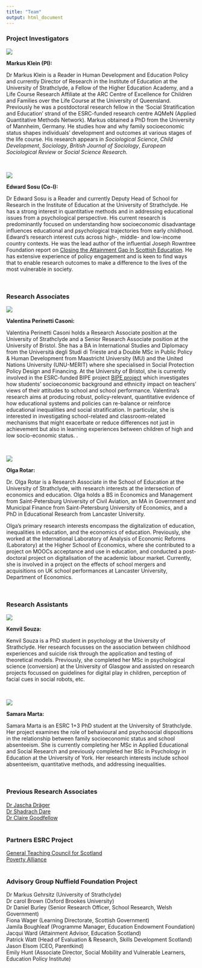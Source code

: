 ```yaml
---
title: "Team"
output: html_document
---
```


<style type="text/css">
.title {
  display: none;
}

#getting-started img {
  margin-right: 10px;
}

<div class="row" style="padding-top: 30px;">
<div class="col-sm-8">

</style>


### Project Investigators  

<div class="row">
<div class="col-sm-3">


![](images/mk.jpg)
</div>

<div class="col-sm-9"> 
<p>**Markus Klein (PI): ** 

Dr Markus Klein is a Reader in Human Development and Education Policy and currently Director of Research in the Institute of Education at the University of Strathclyde, a Fellow of the Higher Education Academy, and a Life Course Research Affiliate at the ARC Centre of Excellence for Children and Families over the Life Course at the University of Queensland. Previously he was a postdoctoral research fellow in the ‘Social Stratification and Education’ strand of the ESRC-funded research centre AQMeN (Applied Quantitative Methods Network). Markus obtained a PhD from the University of Mannheim, Germany. He studies how and why family socioeconomic status shapes individuals’ development and outcomes at various stages of the life course. His research appears in <i>Sociological Science</i>, <i>Child Development</i>, <i>Sociology</i>, <i>British Journal of Sociology</i>, <i>European Sociological Review</i> or <i>Social Science Research.</i>  </p>
</div>
</div><br>


<div class="row">
<div class="col-sm-3">


![](images/es.jpg)
</div>

<div class="col-sm-9"> 
<p>**Edward Sosu (Co-I):**

Dr Edward Sosu is a Reader and currently Deputy Head of School for Research in the Institute of Education at the University of Strathclyde. He has a strong interest in quantitative methods and in addressing educational issues from a psychological perspective. His current research is predominantly focused on understanding how socioeconomic disadvantage influences educational and psychological trajectories from early childhood.  
Edward’s research interest cuts across high-, middle- and low-income country contexts. He was the lead author of the influential Joseph Rowntree Foundation report on [Closing the Attainment Gap In Scottish Education](http://www.jrf.org.uk/sites/files/jrf/education-attainment-scotland-full.pdf). He has extensive experience of policy engagement and is keen to find ways that to enable research outcomes to make a difference to the lives of the most vulnerable in society. </p>
</div>
</div><br>

### Research Associates

<div class="row">
<div class="col-sm-3">

![](images/vpcprofile.png)

</div>

<div class="col-sm-9"> 
<p>**Valentina Perinetti Casoni: **

Valentina Perinetti Casoni holds a Research Associate position at the University of Strathclyde and a Senior Research Associate position at the University of Bristol. She has a BA in International Studies and Diplomacy from the Università degli Studi di Trieste and a Double MSc in Public Policy & Human Development from Maastricht University (MU) and the United Nations University (UNU-MERIT) where she specialised in Social Protection Policy Design and Financing.
At the University of Bristol, she is currently involved in the ESRC-funded BIPE project [BIPE project](https://bipeproject.blogs.bristol.ac.uk/) which investigates how students’ socioeconomic background and ethnicity impact on teachers’ views of their attitudes to school and school performance. Valentina’s research aims at producing robust, policy-relevant, quantitative evidence of how educational systems and policies can re-balance or reinforce educational inequalities and social stratification. In particular, she is interested in investigating school-related and classroom-related mechanisms that might exacerbate or reduce differences not just in achievement but also in learning experiences between children of high and low socio-economic status.
.</i> </p>
</div>
</div><br>

<div class="row">
<div class="col-sm-3">

![](images/olga.jpg)

</div>

<div class="col-sm-9"> 
<p>**Olga Rotar: **

Dr. Olga Rotar is a Research Associate in the School of Education at the University of Strathclyde, with research interests at the intersection of economics and education. Olga holds a BS in Economics and Management from Saint-Petersburg University of Civil Aviation, an MA in Government and Municipal Finance from Saint-Petersburg University of Economics, and a PhD in Educational Research from Lancaster University.

Olga’s primary research interests encompass the digitalization of education, inequalities in education, and the economics of education. Previously, she worked at the International Laboratory of Analysis of Economic Reforms (Laboratory) at the Higher School of Economics, where she contributed to a project on MOOCs acceptance and use in education, and conducted a post-doctoral project on digitalisation of the academic labour market. Currently, she is involved in a project on the effects of school mergers and acquisitions on UK school performances at Lancaster University, Department of Economics. </i> </p>
</div>
</div><br>

### Research Assistants

<div class="row">
<div class="col-sm-3">


![](images/ks.jpg)

</div>

<div class="col-sm-9"> 
<p>**Kenvil Souza: **

Kenvil Souza is a PhD student in psychology at the University of Strathclyde. Her research focusses on the association between childhood experiences and suicide risk through the application and testing of theoretical models. Previously, she completed her MSc in psychological science (conversion) at the University of Glasgow and assisted on research projects focussed on guidelines for digital play in children, perception of facial cues in social robots, etc.</p>
</div>
</div><br>


<div class="row">
<div class="col-sm-3">


![](images/sm.JPG)

</div>

<div class="col-sm-9"> 
<p>**Samara Marta: **

Samara Marta is an ESRC 1+3 PhD student at the University of Strathclyde. Her project examines the role of behavioural and psychosocial dispositions in the relationship between family socioeconomic status and school absenteeism. She is currently completing her MSc in Applied Educational and Social Research and previously completed her BSc in Psychology in Education at the University of York. Her research interests include school absenteeism, quantitative methods, and addressing inequalities.</p>
</div>
</div><br>




### Previous Research Associates
[Dr Jascha Dräger](https://www.diw.de/de/diw_01.c.881111.de/personen/draeger__jascha.html) <br>
[Dr Shadrach Dare](https://www.gcu.ac.uk/staff/shadrachdare)  
[Dr Claire Goodfellow](https://www.researchgate.net/profile/Claire-Goodfellow)  <br>  <br>

### Partners ESRC Project  
[General Teaching Council for Scotland](https://www.gtcs.org.uk/)  
[Poverty Alliance](https://www.povertyalliance.org/) <br>  <br>


### Advisory Group Nuffield Foundation Project
Dr Markus Gehrsitz (University of Strathclyde)  <br>
Dr carol Brown (Oxford Brookes University)  <br>
Dr Daniel Burley (Senior Research Officer, School Research, Welsh Government)  <br>
Fiona Wager (Learning Directorate, Scottish Government)  <br>
Jamila Boughleaf (Programme Manager, Education Endowment Foundation)  <br>
Jacqui Ward (Attainment Advisor, Education Scotland)  <br>
Patrick Watt (Head of Evaluation & Research, Skills Development Scotland)  <br>
Jason Elsom (CEO, Parentkind)  <br>
Emily Hunt (Associate Director, Social Mobility and Vulnerable Learners, Education Policy Institute)




